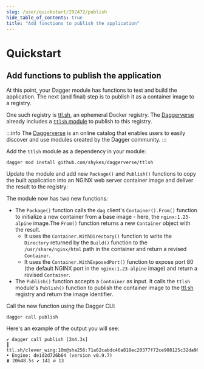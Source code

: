 ```yaml
---
slug: /user/quickstart/292472/publish
hide_table_of_contents: true
title: "Add functions to publish the application"
---
```


# Quickstart

<PartialExperimentalDocs />

## Add functions to publish the application

At this point, your Dagger module has functions to test and build the application. The next (and final) step is to publish it as a container image to a registry.

One such registry is [ttl.sh](https://ttl.sh), an ephemeral Docker registry. The [Daggerverse](https://daggerverse.dev) already includes a [`ttlsh` module](https://daggerverse.dev/mod/github.com/shykes/daggerverse/ttlsh@16e40ec244966e55e36a13cb6e1ff8023e1e1473) to publish to this registry.

:::info
The [Daggerverse](https://daggerverse.dev) is an online catalog that enables users to easily discover and use modules created by the Dagger community.
:::

Add the `ttlsh` module as a dependency in your module:

```shell
dagger mod install github.com/shykes/daggerverse/ttlsh
```

Update the module and add new `Package()` and `Publish()` functions to copy the built application into an NGINX web server container image and deliver the result to the registry:

The module now has two new functions:
  - The `Package()` function calls the `dag` client's `Container().From()` function to initialize a new container from a base image - here, the `nginx:1.23-alpine` image.The `From()` function returns a new `Container` object with the result.
    - It uses the `Container.WithDirectory()` function to write the `Directory` returned by the `Build()` function to the `/usr/share/nginx/html` path in the container and return a revised `Container`.
    - It uses the `Container.WithExposedPort()` function to expose port 80 (the default NGINX port in the `nginx:1.23-alpine` image) and return a revised `Container`.
  - The `Publish()` function accepts a `Container` as input. It calls the `ttlsh` module's `Publish()` function to publish the container image to the [ttl.sh](https://ttl.sh) registry and return the image identifier.

Call the new function using the Dagger CLI:

```shell
dagger call publish
```

Here's an example of the output you will see:

```shell
✔ dagger call publish [2m4.3s]
┃ ttl.sh/clever_wing:10m@sha256:71a62cabdc46a818ec20377f72ce908125c32da9605d54d3c3688524d0bbb08c
• Engine: de1d2d726b64 (version v0.9.7)
⧗ 20m48.5s ✔ 141 ∅ 13
```
